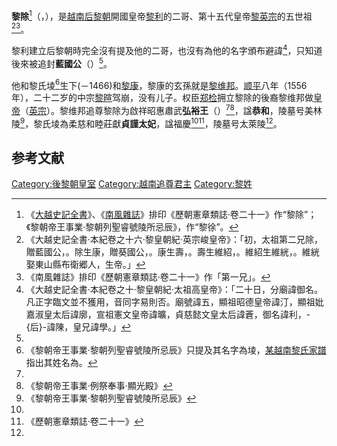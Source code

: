 '''黎除'''<ref>《[[大越史記全書|大越史記全書]]》、《[[南風雜誌|南風雜誌]]》排印《歷朝憲章類誌·卷二十一》作“黎除”；《黎朝帝王事業·黎朝列聖睿號陵所忌辰》，作“黎徐”。</ref>（{{vie|v=Lê Trừ|hn=黎除}}，{{bd|？||？|（某年十一月二十九日）<ref>《歷朝憲章類誌·卷二十一》作「十月二十九日」，《黎朝帝王事業·例祭奉事·顯光殿》、《黎朝帝王事業·黎朝列聖睿號陵所忌辰》作「十一月二十九日」</ref>|CatIdx=L黎}}），是[[越南|越南]][[后黎朝|后黎朝]]開國皇帝[[黎利|黎利]]的二哥、第十五代皇帝[[黎英宗|黎英宗]]的五世祖<ref name=dv>《大越史記全書·本紀卷之十六·黎皇朝紀·英宗峻皇帝》：「初，太祖第二兄除，贈藍國公，{{small|今尊封弘裕王}}。除生康，贈葵國公，{{small|今尊封顯功王}}。康生壽，{{small|今尊封光業王}}。壽生維紹，{{small|今尊封莊簡王}}。維紹生維絖，{{small|今尊封孝宗仁皇帝}}。維絖娶東山縣布衛郷人，生帝。」</ref><ref>《南風雜誌》排印《歷朝憲章類誌·卷二十一》作「第一兄」。</ref>。

黎利建立后黎朝時完全沒有提及他的二哥，也沒有為他的名字頒布避諱<ref>《大越史記全書·本紀卷之十·黎皇朝紀·太祖高皇帝》：「二十日，分廟諱御名。凡正字臨文並不獲用，音同字易則否。廟號諱五，顯祖昭德皇帝諱汀，顯祖妣嘉淑皇太后諱廓，宣祖憲文皇帝諱曠，貞慈懿文皇太后諱蒼，御名諱利，-{后}-諱陳，皇兄諱學。」</ref>，只知道後來被追封'''藍國公'''（{{vie|v=Lam quốc công|hn=藍國公}}）<ref name=dv/>。

他和黎氏堎<ref>《黎朝帝王事業·黎朝列聖睿號陵所忌辰》只提及其名字為堎，[http://www.vietnamgiapha.com/XemChiTietTungNguoi/1233/32/giapha.html 某越南黎氏家譜] {{Wayback|url=http://www.vietnamgiapha.com/XemChiTietTungNguoi/1233/32/giapha.html |date=20170404043245 }}指出其姓名為{{lang|vi|Lê Thị Lăng}}。</ref>生下{{link-vi|黎魁|Lê Khôi}}(－1466)和[[黎康|黎康]]，黎康的玄孫就是[[黎维邦|黎维邦]]。[[顺平|顺平]]八年（1556年），二十二岁的中宗[[黎暄|黎暄]]驾崩，没有儿子。权臣[[郑检|郑检]]拥立黎除的後裔黎维邦做[[皇帝|皇帝]]（[[英宗|英宗]]）。黎维邦追尊黎除为啟祥昭惠肅武'''弘裕王'''（{{vie|v=Hoằng Dụ Vương|hn=弘裕王}}）<ref name=dv/><ref name=lcd2>《黎朝帝王事業·例祭奉事·顯光殿》</ref>，諡'''恭和'''，陵墓号美林陵<ref name=lcd>《黎朝帝王事業·黎朝列聖睿號陵所忌辰》</ref>，黎氏堎為柔慈和睦莊獻'''貞謹太妃'''，諡福慶<ref name=lcd2/><ref name=lcx>《歷朝憲章類誌·卷二十一》</ref>，陵墓号太萊陵<ref name=lcd/>。

==参考文献==
{{reflist}}

{{後黎朝君主}}
{{越南人物小作品}}

[[Category:後黎朝皇室|Category:後黎朝皇室]]
[[Category:越南追尊君主|Category:越南追尊君主]]
[[Category:黎姓|Category:黎姓]]